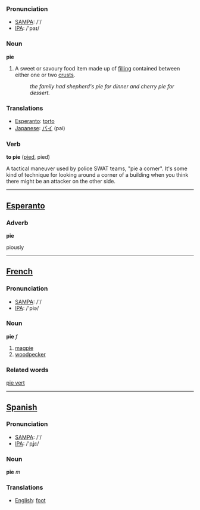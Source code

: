 ===Pronunciation===
*[[w:SAMPA|SAMPA]]: /'/
*[[w:IPA|IPA]]: /'paɪ/

=== Noun ===

'''pie'''

#A sweet or savoury food item made up of [[filling]] contained between either one or two [[crust]]s.
#:''the family had shepherd's pie for dinner and cherry pie for dessert.''

=== Translations ===
*[[Esperanto]]: [[torto]]
*[[Japanese]]: [[パイ]] (pai)

=== Verb ===

'''to pie''' ([[pied]], pied)

A tactical maneuver used by police SWAT teams, "pie a corner".  It's some kind of technique for looking around a corner of a building when you think there might be an attacker on the other side.

----

==[[Esperanto]]==

=== Adverb ===

'''pie'''

piously

----

==[[French]]==

===Pronunciation===
*[[w:SAMPA|SAMPA]]: /'/
*[[w:IPA|IPA]]: /'piə/

=== Noun ===

'''pie''' ''f''

# [[magpie]]
# [[woodpecker]]

=== Related words ===

[[pie vert]]
----

==[[Spanish]]==

===Pronunciation===
*[[w:SAMPA|SAMPA]]: /'/
*[[w:IPA|IPA]]: /'pʝε/

=== Noun ===

'''pie''' ''m''

=== Translations ===
*[[English]]: [[foot]]